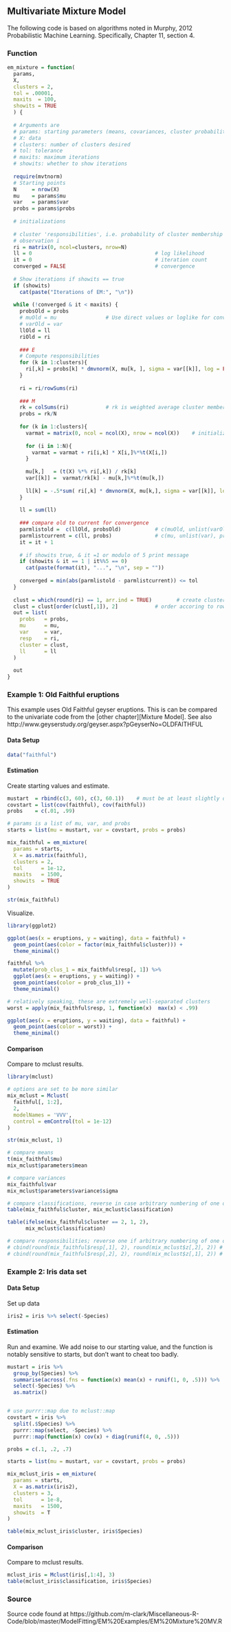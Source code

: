 ## Multivariate Mixture Model

The following code is based on algorithms noted in Murphy, 2012 Probabilistic Machine Learning.
Specifically, Chapter 11, section 4.


### Function

```r
em_mixture = function(
  params,
  X,
  clusters = 2,
  tol = .00001,
  maxits  = 100,
  showits = TRUE
  ) {
  
  # Arguments are 
  # params: starting parameters (means, covariances, cluster probability)
  # X: data 
  # clusters: number of clusters desired
  # tol: tolerance
  # maxits: maximum iterations
  # showits: whether to show iterations
  
  require(mvtnorm)
  # Starting points
  N     = nrow(X)
  mu    = params$mu
  var   = params$var
  probs = params$probs
  
  # initializations
  
  # cluster 'responsibilities', i.e. probability of cluster membership for each
  # observation i
  ri = matrix(0, ncol=clusters, nrow=N)       
  ll = 0                                        # log likelihood
  it = 0                                        # iteration count
  converged = FALSE                             # convergence
  
  # Show iterations if showits == true
  if (showits)                                  
    cat(paste("Iterations of EM:", "\n"))
  
  while (!converged & it < maxits) { 
    probsOld = probs
    # muOld = mu                # Use direct values or loglike for convergence check
    # varOld = var
    llOld = ll
    riOld = ri
    
    ### E
    # Compute responsibilities
    for (k in 1:clusters){
      ri[,k] = probs[k] * dmvnorm(X, mu[k, ], sigma = var[[k]], log = FALSE)
    }
    
    ri = ri/rowSums(ri)
    
    ### M
    rk = colSums(ri)            # rk is weighted average cluster membership size
    probs = rk/N
    
    for (k in 1:clusters){
      varmat = matrix(0, ncol = ncol(X), nrow = ncol(X))    # initialize to sum matrices
      
      for (i in 1:N){
        varmat = varmat + ri[i,k] * X[i,]%*%t(X[i,])
      }
      
      mu[k,]   = (t(X) %*% ri[,k]) / rk[k]
      var[[k]] =  varmat/rk[k] - mu[k,]%*%t(mu[k,])
      
      ll[k] = -.5*sum( ri[,k] * dmvnorm(X, mu[k,], sigma = var[[k]], log = TRUE) )
    }
    
    ll = sum(ll)
    
    ### compare old to current for convergence
    parmlistold =  c(llOld, probsOld)           # c(muOld, unlist(varOld), probsOld)
    parmlistcurrent = c(ll, probs)              # c(mu, unlist(var), probs)
    it = it + 1
    
    # if showits true, & it =1 or modulo of 5 print message
    if (showits & it == 1 | it%%5 == 0)         
      cat(paste(format(it), "...", "\n", sep = ""))
    
    converged = min(abs(parmlistold - parmlistcurrent)) <= tol
  }
  
  clust = which(round(ri) == 1, arr.ind = TRUE)        # create cluster membership
  clust = clust[order(clust[,1]), 2]            # order accoring to row rather than cluster
  out = list(
    probs   = probs,
    mu      = mu,
    var     = var,
    resp    = ri,
    cluster = clust,
    ll      = ll
  )
  
  out
} 
```







### Example 1: Old Faithful eruptions


This example uses Old Faithful geyser eruptions.  This is can be compared to the univariate code from the [other chapter][Mixture Model]. See also http://www.geyserstudy.org/geyser.aspx?pGeyserNo=OLDFAITHFUL

#### Data Setup

```r
data("faithful")
```


#### Estimation

Create starting values and estimate.

```r
mustart  = rbind(c(3, 60), c(3, 60.1))    # must be at least slightly different
covstart = list(cov(faithful), cov(faithful))
probs    = c(.01, .99)

# params is a list of mu, var, and probs 
starts = list(mu = mustart, var = covstart, probs = probs)  
```


```r


mix_faithful = em_mixture(
  params = starts,
  X = as.matrix(faithful),
  clusters = 2,
  tol      = 1e-12,
  maxits   = 1500,
  showits  = TRUE
)

str(mix_faithful)
```


Visualize.

```r
library(ggplot2)

ggplot(aes(x = eruptions, y = waiting), data = faithful) +
  geom_point(aes(color = factor(mix_faithful$cluster))) +
  theme_minimal()

faithful %>% 
  mutate(prob_clus_1 = mix_faithful$resp[, 1]) %>% 
  ggplot(aes(x = eruptions, y = waiting)) +
  geom_point(aes(color = prob_clus_1)) +
  theme_minimal()

# relatively speaking, these are extremely well-separated clusters
worst = apply(mix_faithful$resp, 1, function(x)  max(x) < .99) 

ggplot(aes(x = eruptions, y = waiting), data = faithful) +
  geom_point(aes(color = worst)) +
  theme_minimal()
```

#### Comparison

Compare to <span class="pack" style = "">mclust</span> results.

```r
library(mclust)

# options are set to be more similar
mix_mclust = Mclust(
  faithful[, 1:2],
  2,
  modelNames = 'VVV',
  control = emControl(tol = 1e-12)
)

str(mix_mclust, 1)

# compare means
t(mix_faithful$mu)
mix_mclust$parameters$mean

# compare variances
mix_faithful$var
mix_mclust$parameters$variance$sigma

# compare classifications, reverse in case arbitrary numbering of one of them is opposite
table(mix_faithful$cluster, mix_mclust$classification)

table(ifelse(mix_faithful$cluster == 2, 1, 2),
      mix_mclust$classification)

# compare responsibilities; reverse one if arbitrary numbering of one of them is opposite
# cbind(round(mix_faithful$resp[,1], 2), round(mix_mclust$z[,2], 2)) # cluster '1'
# cbind(round(mix_faithful$resp[,2], 2), round(mix_mclust$z[,1], 2)) # cluster '2'
```




### Example 2: Iris data set



#### Data Setup

Set up data

```r
iris2 = iris %>% select(-Species)
```




 

#### Estimation

Run and examine. We add noise to our starting value, and the function is notably sensitive to starts, but don't want to cheat too badly.


```r
mustart = iris %>% 
  group_by(Species) %>% 
  summarise(across(.fns = function(x) mean(x) + runif(1, 0, .5))) %>% 
  select(-Species) %>% 
  as.matrix()


# use purrr::map due to mclust::map
covstart = iris %>% 
  split(.$Species) %>% 
  purrr::map(select, -Species) %>% 
  purrr::map(function(x) cov(x) + diag(runif(4, 0, .5))) 

probs = c(.1, .2, .7)

starts = list(mu = mustart, var = covstart, probs = probs)
```


```r
mix_mclust_iris = em_mixture(
  params = starts,
  X = as.matrix(iris2),
  clusters = 3,
  tol      = 1e-8,
  maxits   = 1500,
  showits  = T
)

table(mix_mclust_iris$cluster, iris$Species)
```





#### Comparison

Compare to mclust results.

```r
mclust_iris = Mclust(iris[,1:4], 3)
table(mclust_iris$classification, iris$Species)
```

### Source

Source code found at
https://github.com/m-clark/Miscellaneous-R-Code/blob/master/ModelFitting/EM%20Examples/EM%20Mixture%20MV.R